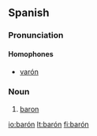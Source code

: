 {{see|baron}}

==Spanish==

===Pronunciation===
====Homophones====
*[[varón]]

===Noun===
{{es-noun-m|pl=barones}}

# [[baron]]

[[io:barón]]
[[lt:barón]]
[[fi:barón]]